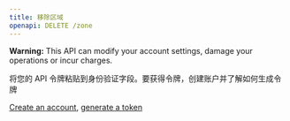 ```yaml
---
title: 移除区域
openapi: DELETE /zone
---
```

<Warning> **Warning:** This API can modify your account settings, damage your operations or incur charges.</Warning>

<Tip>
将您的 API 令牌粘贴到身份验证字段。要获得令牌，创建账户并了解如何生成令牌

[Create an account](https://brightdata.com/?hs_signup=1&utm_source=docs&utm_campaign=playground), [generate a token](/cn/api-reference/unlocker/api_token)
</Tip>
